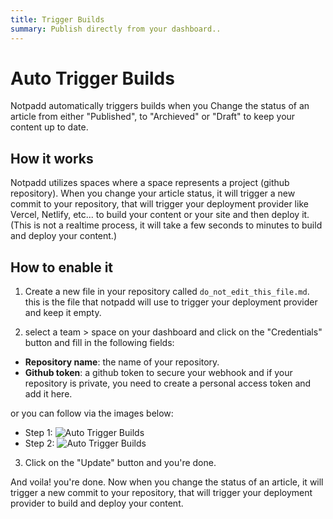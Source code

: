 ```yaml
---
title: Trigger Builds
summary: Publish directly from your dashboard..
---
```


# Auto Trigger Builds

Notpadd automatically triggers builds when you Change the status of an article from either "Published", to "Archieved" or "Draft" to keep your content up to date.

## How it works

Notpadd utilizes spaces where a space represents a project (github repository). When you change your article status, it will trigger a new commit to your repository, that will trigger your deployment provider like Vercel, Netlify, etc... to build your content or your site and then deploy it. (This is not a realtime process, it will take a few seconds to minutes to build and deploy your content.)

## How to enable it

1. Create a new file in your repository called `do_not_edit_this_file.md`. this is the file that notpadd will use to trigger your deployment provider and keep it empty.

2. select a team > space on your dashboard and click on the "Credentials" button and fill in the following fields:

- **Repository name**: the name of your repository.
- **Github token**: a github token to secure your webhook and if your repository is private, you need to create a personal access token and add it here.

or you can follow via the images below:

- Step 1:
  <Frame>
    <Image src="/step-one.png" alt="Auto Trigger Builds" />
  </Frame>
- Step 2:
  <Frame>
    <Image src="/step-two.png" alt="Auto Trigger Builds" />
  </Frame>

3. Click on the "Update" button and you're done.

And voila! you're done. Now when you change the status of an article, it will trigger a new commit to your repository, that will trigger your deployment provider to build and deploy your content.
